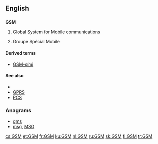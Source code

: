 {{also|gsm}}
==English==
==={{initialism}}===
'''GSM'''

# {{telecommunications}} Global System for Mobile communications
# {{electronics}} Groupe Spécial Mobile 

====Derived terms====
* [[GSM-sími]]

====See also====
* {{pedia|Global System for Mobile Communications}}
* [[GPRS]]
* [[PCS]]

===Anagrams===
* [[gms#English|gms]] 
* [[msg#English|msg]], [[MSG#English|MSG]]

[[cs:GSM]]
[[et:GSM]]
[[fr:GSM]]
[[ku:GSM]]
[[nl:GSM]]
[[ru:GSM]]
[[sk:GSM]]
[[fi:GSM]]
[[tr:GSM]]